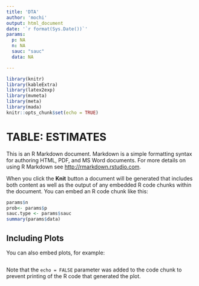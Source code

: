 ```yaml
---
title: 'DTA'
author: 'mochi'
output: html_document
date: '`r format(Sys.Date())`'
params:
  p: NA
  n: NA
  sauc: "sauc"
  data: NA

---
```


```r
library(knitr)
library(kableExtra)
library(latex2exp)
library(mvmeta)
library(meta)
library(mada)
knitr::opts_chunk$set(echo = TRUE)
```

# TABLE: ESTIMATES

This is an R Markdown document. Markdown is a simple formatting syntax for authoring HTML, PDF, and MS Word documents. For more details on using R Markdown see <http://rmarkdown.rstudio.com>.

When you click the **Knit** button a document will be generated that includes both content as well as the output of any embedded R code chunks within the document. You can embed an R code chunk like this:



```r
params$n
prob<- params$p
sauc.type <- params$sauc
summary(params$data)
```
## Including Plots

You can also embed plots, for example:

```r

```

Note that the `echo = FALSE` parameter was added to the code chunk to prevent printing of the R code that generated the plot.

